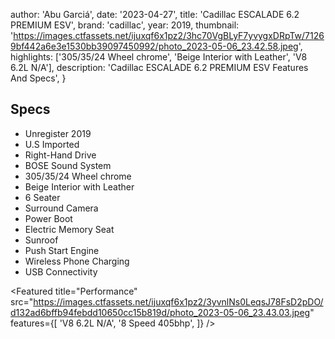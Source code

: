 
  author: 'Abu Garciá',
  date: '2023-04-27',
  title: 'Cadillac ESCALADE 6.2 PREMIUM ESV',
  brand: 'cadillac',
  year: 2019,
  thumbnail: 'https://images.ctfassets.net/ijuxqf6x1pz2/3hc70VgBLyF7yvygxDRpTw/71269bf442a6e3e1530bb39097450992/photo_2023-05-06_23.42.58.jpeg',
  highlights: ['305/35/24 Wheel chrome', 'Beige Interior with Leather', 'V8 6.2L N/A'],
  description:
    'Cadillac ESCALADE 6.2 PREMIUM ESV Features And Specs',
}


## Specs
- Unregister 2019
- U.S Imported 
- Right-Hand Drive
- BOSE Sound System
- 305/35/24 Wheel chrome 
- Beige Interior with Leather 
- 6 Seater 
- Surround Camera 
- Power Boot 
- Electric Memory Seat 
- Sunroof 
- Push Start Engine
- Wireless Phone Charging 
- USB Connectivity

<Featured
  title="Performance"
  src="https://images.ctfassets.net/ijuxqf6x1pz2/3yvnlNs0LeqsJ78FsD2pDO/d132ad6bffb94febdd10650cc15b819d/photo_2023-05-06_23.43.03.jpeg"
  features={[
    'V8 6.2L N/A',
    '8 Speed 405bhp',
  ]}
/>
